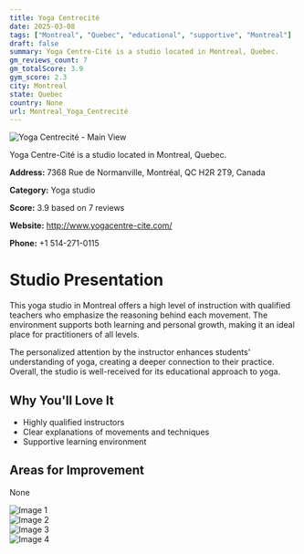 ```yaml
---
title: Yoga Centrecité
date: 2025-03-08
tags: ["Montreal", "Quebec", "educational", "supportive", "Montreal"]  
draft: false
summary: Yoga Centre-Cité is a studio located in Montreal, Quebec.
gm_reviews_count: 7
gm_totalScore: 3.9
gym_score: 2.3
city: Montreal
state: Quebec
country: None
url: Montreal_Yoga_Centrecité
---
```


<div className="aspect-[16/9] relative my-8">
  <img 
    src="https://lh3.googleusercontent.com/p/AF1QipPFyRy6q-puJdeYrKMtd7ac9c6Q5-jq3uzZKTDj=w1920-h1080-k-no"
    alt="Yoga Centrecité - Main View"
    className="object-cover absolute inset-0 w-full h-full rounded-lg"
  />
</div>

Yoga Centre-Cité is a studio located in Montreal, Quebec.

**Address:** 7368 Rue de Normanville, Montréal, QC H2R 2T9, Canada

**Category:** Yoga studio

**Score:** 3.9 based on 7 reviews

**Website:** http://www.yogacentre-cite.com/

**Phone:** +1 514-271-0115

# Studio Presentation

This yoga studio in Montreal offers a high level of instruction with qualified teachers who emphasize the reasoning behind each movement. The environment supports both learning and personal growth, making it an ideal place for practitioners of all levels.

The personalized attention by the instructor enhances students' understanding of yoga, creating a deeper connection to their practice. Overall, the studio is well-received for its educational approach to yoga.

## Why You'll Love It

- Highly qualified instructors
- Clear explanations of movements and techniques
- Supportive learning environment

## Areas for Improvement

None

<div className="grid grid-cols-1 xl:grid-cols-2 gap-4 my-8">
<div className="aspect-[4/3] relative"><img src="https://lh3.googleusercontent.com/p/AF1QipM1dryXQ55ON3hsjc2x5WsPWYHHbA_d8HrobFgQ=w1920-h1080-k-no" alt="Image 1" className="object-cover absolute inset-0 w-full h-full rounded-lg" /></div>
<div className="aspect-[4/3] relative"><img src="https://streetviewpixels-pa.googleapis.com/v1/thumbnail?panoid=6IpMmkGX8lyq6CQXCojK5A&cb_client=maps_sv.tactile.gps&w=203&h=100&yaw=189.65964&pitch=0&thumbfov=100" alt="Image 2" className="object-cover absolute inset-0 w-full h-full rounded-lg" /></div>
<div className="aspect-[4/3] relative"><img src="https://lh5.googleusercontent.com/p/AF1QipOHr425Co_aMNwOmQMR8mgFiCnJFQNhDuPUb64=w1920-h1080-k-no" alt="Image 3" className="object-cover absolute inset-0 w-full h-full rounded-lg" /></div>
<div className="aspect-[4/3] relative"><img src="https://lh3.googleusercontent.com/p/AF1QipPFyRy6q-puJdeYrKMtd7ac9c6Q5-jq3uzZKTDj=w1920-h1080-k-no" alt="Image 4" className="object-cover absolute inset-0 w-full h-full rounded-lg" /></div>
</div>